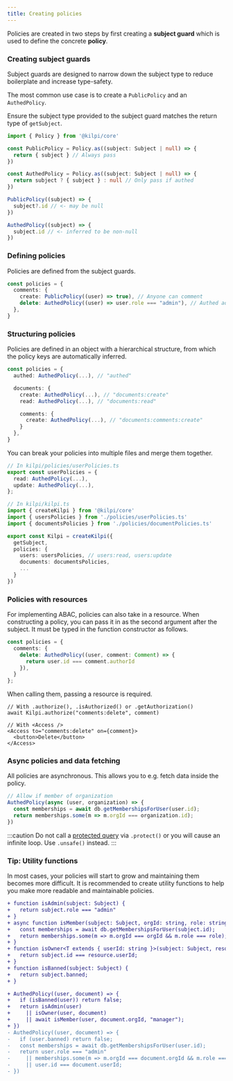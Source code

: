 ```yaml
---
title: Creating policies
---
```


Policies are created in two steps by first creating a **subject guard** which is used to define the concrete **policy**.

### Creating subject guards

Subject guards are designed to narrow down the subject type to reduce boilerplate and increase type-safety.

The most common use case is to create a `PublicPolicy` and an `AuthedPolicy`.

Ensure the subject type provided to the subject guard matches the return type of `getSubject`.

```ts
import { Policy } from '@kilpi/core'

const PublicPolicy = Policy.as((subject: Subject | null) => {
  return { subject } // Always pass
})

const AuthedPolicy = Policy.as((subject: Subject | null) => {
  return subject ? { subject } : null // Only pass if authed
})

PublicPolicy((subject) => {
  subject?.id // <- may be null
})

AuthedPolicy((subject) => {
  subject.id // <- inferred to be non-null
})
```

### Defining policies

Policies are defined from the subject guards.

```ts
const policies = {
  comments: {
    create: PublicPolicy((user) => true), // Anyone can comment
    delete: AuthedPolicy((user) => user.role === "admin"), // Authed admins only
  },
}
```

### Structuring policies

Policies are defined in an object with a hierarchical structure, from which the policy keys are automatically inferred.

```ts
const policies = {
  authed: AuthedPolicy(...), // "authed"

  documents: {
    create: AuthedPolicy(...), // "documents:create"
    read: AuthedPolicy(...), // "documents:read"

    comments: {
      create: AuthedPolicy(...), // "documents:comments:create"
    }
  },
}
```

You can break your policies into multiple files and merge them together.

```ts
// In kilpi/policies/userPolicies.ts
export const userPolicies = {
  read: AuthedPolicy(...),
  update: AuthedPolicy(...),
};

// In kilpi/kilpi.ts
import { createKilpi } from '@kilpi/core'
import { usersPolicies } from './policies/userPolicies.ts'
import { documentsPolicies } from './policies/documentPolicies.ts'

export const Kilpi = createKilpi({
  getSubject,
  policies: {
    users: usersPolicies, // users:read, users:update
    documents: documentsPolicies,
    ...
  }
})
```

### Policies with resources

For implementing ABAC, policies can also take in a resource. When constructing a policy, you can pass it in as the second argument after the subject. It must be typed in the function constructor as follows.

```ts
const policies = {
  comments: {
    delete: AuthedPolicy((user, comment: Comment) => {
      return user.id === comment.authorId
    }),
  }
};
```

When calling them, passing a resource is required.

```tsx
// With .authorize(), .isAuthorized() or .getAuthorization()
await Kilpi.authorize("comments:delete", comment)

// With <Access />
<Access to="comments:delete" on={comment}>
  <button>Delete</button>
</Access>
```

### Async policies and data fetching

All policies are asynchronous. This allows you to e.g. fetch data inside the policy.

```ts
// Allow if member of organization
AuthedPolicy(async (user, organization) => {
  const memberships = await db.getMembershipsForUser(user.id);
  return memberships.some(m => m.orgId === organization.id);
}) 
```

:::caution
Do not call a [protected query](/concepts/protected-query) via `.protect()` or you will cause an infinite loop. Use `.unsafe()` instead.
:::

### Tip: Utility functions

In most cases, your policies will start to grow and maintaining them becomes more difficult. It is recommended to create utility functions to help you make more readable and maintainable policies.

```diff lang="ts"
+ function isAdmin(subject: Subject) {
+   return subject.role === "admin"
+ }
+ async function isMember(subject: Subject, orgId: string, role: string) {
+   const memberships = await db.getMembershipsForUser(subject.id);
+   return memberships.some(m => m.orgId === orgId && m.role === role);
+ }
+ function isOwner<T extends { userId: string }>(subject: Subject, resource: T) {
+   return subject.id === resource.userId;
+ }
+ function isBanned(subject: Subject) {
+   return subject.banned;
+ }

+ AuthedPolicy((user, document) => {
+   if (isBanned(user)) return false;
+   return isAdmin(user)
+     || isOwner(user, document)
+     || await isMember(user, document.orgId, "manager");
+ })
- AuthedPolicy((user, document) => {
-   if (user.banned) return false;
-   const memberships = await db.getMembershipsForUser(user.id);
-   return user.role === "admin"
-     || memberships.some(m => m.orgId === document.orgId && m.role === "manager")
-     || user.id === document.userId;
- })
```


